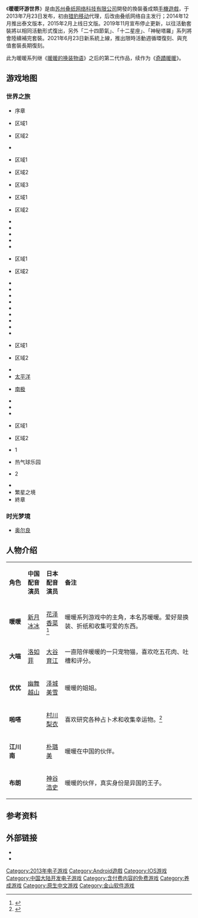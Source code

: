 {{Refimprove|time=2018-07-23T17:26:05+00:00}}
{{Infobox VG
| title = 暖暖环游世界
| image = 
| caption =
| genre = [[養成遊戲|養成]]
| platforms = [[iOS|iOS]]、[[Android|Android]]
| developer = 苏州叠纸网络科技有限公司
| publisher = [[猎豹移动|猎豹移动]]→叠纸网络
| series = 暖暖
| engine = 
| modes = [[單人電子遊戲|單人]]
| released = 2013年7月23日（中国大陆）<br />2014年12月21日（泰国）<ref>{{Cite web |url=http://gl.gao7.com/sy/nn/detail-405977.shtm |title=暖暖环游世界泰文版上线公告 |access-date=2016-10-02 |archive-url=https://web.archive.org/web/20161003061000/http://gl.gao7.com/sy/nn/detail-405977.shtm |archive-date=2016-10-03 |dead-url=yes }}</ref><br />2015年2月（日本）
}}

《'''暖暖环游世界'''》是由[[苏州叠纸网络科技有限公司|苏州叠纸网络科技有限公司]]開發的換裝養成類[[手機遊戲|手機遊戲]]，于2013年7月23日发布，初由[[猎豹移动|猎豹移动]]代理，后改由叠纸网络自主发行；2014年12月推出泰文版本，2015年2月上线日文版。2019年11月宣布停止更新，以往活動套裝將以相同活動形式復出，另外「二十四節氣」、「十二星座」、「神秘塔羅」系列將會陸續補完套裝。2021年6月23日新系統上線，推出限時活動週循環復刻、與充值套裝長期復刻。

此为暖暖系列继《[[暖暖的换装物语|暖暖的换装物语]]》之后的第二代作品，续作为《[[奇蹟暖暖|奇蹟暖暖]]》。

== 游戏地图 ==
=== 世界之旅 ===

* 序章
* {{JPN}}区域1
* {{JPN}}区域2
* {{KOR}}
* {{CHN}}区域1
* {{CHN}}区域2
* {{CHN}}区域3
* {{THA}}区域1
* {{THA}}区域2
* {{IND}}
* {{LKA}}
* {{RUS}}
* {{FIN}}
* {{DEN}}
* {{UK}}区域1
* {{UK}}区域2
* {{FRA}}
* {{DEU}}
* {{SWI}}
* {{AUT}}
* {{ITA}}
* {{SPN}}
* {{EGY}}
* {{KEN}}
* {{RSA}}
* {{AUS}}区域1
* {{AUS}}区域2
* {{NZL}}
* [[太平洋|太平洋]]
* {{flagicon|Antarctica}} [[南极洲|南极]]
* {{ARG}}
* {{CHI}}
* {{PER}}
* {{BRA}}区域1
* {{BRA}}区域2
* {{CAN}}1
* 热气球乐园
* {{CAN}}2
* {{USA}}
*繁星之境
*終章

=== 时光梦境 ===
* [[奥尔良|奥尔良]]


== 人物介绍 ==
{|class="wikitable" width="100%" style="text-align:center"
|- style="background:#FFC5C7; color:#8F6A60" align=center
|style="width:10%"|'''角色'''||style="width:10%"|'''中国配音演员'''||style="width:10%"|'''日本配音演员'''||'''备注'''
|-
| '''暖暖''' || [[新月冰冰|新月冰冰]] || [[花泽香菜|花泽香菜]]<ref>{{Cite web |url=http://gl.gao7.com/sy/nn/detail-436755.shtm |title=《暖暖环游世界》有钱任性 日服CV邀香菜 神谷浩史大牌献声！ |access-date=2016-09-26 |archive-url=https://web.archive.org/web/20161116230312/http://gl.gao7.com/sy/nn/detail-436755.shtm |archive-date=2016-11-16 |dead-url=yes }}</ref> ||align=left|
暖暖系列游戏中的主角，本名苏暖暖。爱好是换装、折纸和收集可爱的东西。
|-
| '''大喵''' || [[洛如菲|洛如菲]] || [[大谷育江|大谷育江]] ||align=left|
一直陪伴暖暖的一只宠物猫，喜欢吃五花肉、吐槽和评分。
|-
| '''优优''' || [[幽舞越山|幽舞越山]] || [[泽城美雪|泽城美雪]] ||align=left|
暖暖的姐姐。
|-
| '''啪嗒''' || || [[村川梨衣|村川梨衣]] ||align=left|
喜欢研究各种占卜术和收集幸运物。<ref>{{Cite web |url=http://www.18touch.com/zhuan/nnhysj/nngl005.html |title=暖暖环游世界人物介绍 |accessdate=2016-09-26 |archive-date=2016-11-16 |archive-url=https://web.archive.org/web/20161116231402/http://www.18touch.com/zhuan/nnhysj/nngl005.html |dead-url=no }}</ref>
|-
| '''江川南''' || || [[朴璐美|朴璐美]] ||align=left|
暖暖在中国的伙伴。
|-
| '''布朗''' || || [[神谷浩史|神谷浩史]] ||align=left|
暖暖的伙伴，真实身份是异国的王子。
|}

== 参考资料 ==
{{reflist}}

== 外部链接 ==
* {{Official|http://nikkiup2u2.com/}}
* {{Weibo|nikkiup2u}}


[[Category:2013年电子游戏|Category:2013年电子游戏]]
[[Category:Android遊戲|Category:Android遊戲]]
[[Category:IOS游戏|Category:IOS游戏]]
[[Category:中国大陆开发电子游戏|Category:中国大陆开发电子游戏]]
[[Category:含付费内容的免费游戏|Category:含付费内容的免费游戏]]
[[Category:养成游戏|Category:养成游戏]]
[[Category:原生中文游戏|Category:原生中文游戏]]
[[Category:金山软件游戏|Category:金山软件游戏]]